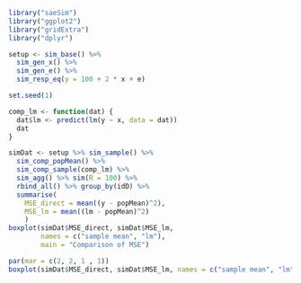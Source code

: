 ```r
library("saeSim")
library("ggplot2")
library("gridExtra")
library("dplyr")

setup <- sim_base() %>% 
  sim_gen_x() %>%
  sim_gen_e() %>%
  sim_resp_eq(y = 100 + 2 * x + e)

set.seed(1)
```

```r
comp_lm <- function(dat) {
  dat$lm <- predict(lm(y ~ x, data = dat))
  dat
}

simDat <- setup %>% sim_sample() %>% 
  sim_comp_popMean() %>% 
  sim_comp_sample(comp_lm) %>% 
  sim_agg() %>% sim(R = 100) %>% 
  rbind_all() %>% group_by(idD) %>% 
  summarise(
    MSE_direct = mean((y - popMean)^2), 
    MSE_lm = mean((lm - popMean)^2)
    )
boxplot(simDat$MSE_direct, simDat$MSE_lm, 
        names = c("sample mean", "lm"),
        main = "Comparison of MSE")
```

```r
par(mar = c(2, 2, 1 , 1))
boxplot(simDat$MSE_direct, simDat$MSE_lm, names = c("sample mean", "lm"), main = "Comparison of MSE")
```
